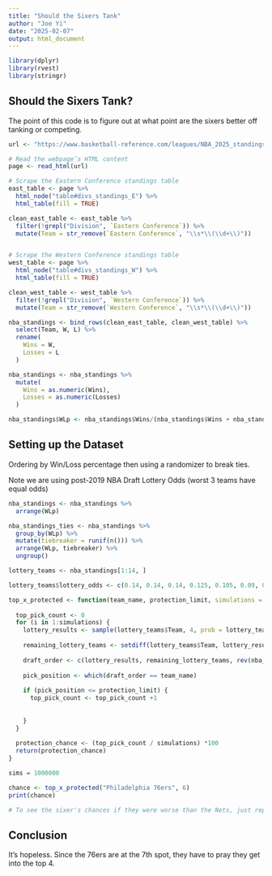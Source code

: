 ---
title: "Should the Sixers Tank"
author: "Joe Yi"
date: "2025-02-07"
output: html_document
---

```{r libraries, include=FALSE}

library(dplyr)
library(rvest)
library(stringr)
```

## Should the Sixers Tank?
The point of this code is to figure out at what point are the sixers better off tanking or competing.

```{r webscrape, include=FALSE}

url <- "https://www.basketball-reference.com/leagues/NBA_2025_standings.html"

# Read the webpage’s HTML content
page <- read_html(url)

# Scrape the Eastern Conference standings table
east_table <- page %>% 
  html_node("table#divs_standings_E") %>% 
  html_table(fill = TRUE)

clean_east_table <- east_table %>% 
  filter(!grepl("Division", `Eastern Conference`)) %>% 
  mutate(Team = str_remove(`Eastern Conference`, "\\s*\\(\\d+\\)"))


# Scrape the Western Conference standings table
west_table <- page %>% 
  html_node("table#divs_standings_W") %>% 
  html_table(fill = TRUE)

clean_west_table <- west_table %>% 
  filter(!grepl("Division", `Western Conference`)) %>% 
  mutate(Team = str_remove(`Western Conference`, "\\s*\\(\\d+\\)"))

nba_standings <- bind_rows(clean_east_table, clean_west_table) %>% 
  select(Team, W, L) %>% 
  rename(
    Wins = W,
    Losses = L
  )

nba_standings <- nba_standings %>% 
  mutate(
    Wins = as.numeric(Wins),
    Losses = as.numeric(Losses)
  )

nba_standings$WLp <- nba_standings$Wins/(nba_standings$Wins + nba_standings$Losses)
```

## Setting up the Dataset

Ordering by Win/Loss percentage then using a randomizer to break ties.

Note we are using post-2019 NBA Draft Lottery Odds (worst 3 teams have equal odds)

```{r lottery, echo=FALSE}

nba_standings <- nba_standings %>% 
  arrange(WLp)

nba_standings_ties <- nba_standings %>% 
  group_by(WLp) %>% 
  mutate(tiebreaker = runif(n())) %>% 
  arrange(WLp, tiebreaker) %>% 
  ungroup()

lottery_teams <- nba_standings[1:14, ]

lottery_teams$lottery_odds <- c(0.14, 0.14, 0.14, 0.125, 0.105, 0.09, 0.075, 0.06, 0.045, 0.03, 0.02, 0.015, 0.01, 0.005)

```

```{r Function, echo=TRUE}

top_x_protected <- function(team_name, protection_limit, simulations = sims) {
  
  top_pick_count <- 0
  for (i in 1:simulations) {
    lottery_results <- sample(lottery_teams$Team, 4, prob = lottery_teams$lottery_odds, replace = FALSE)
    
    remaining_lottery_teams <- setdiff(lottery_teams$Team, lottery_results)
    
    draft_order <- c(lottery_results, remaining_lottery_teams, rev(nba_standings$Team[15:30]))
    
    pick_position <- which(draft_order == team_name)
    
    if (pick_position <= protection_limit) {
      top_pick_count <- top_pick_count +1
    
  
    }
  }
  
  protection_chance <- (top_pick_count / simulations) *100
  return(protection_chance)
}

```


```{r Chance, echo=TRUE}


sims = 1000000

chance <- top_x_protected("Philadelphia 76ers", 6)
print(chance)

# To see the sixer's chances if they were worse than the Nets, just replace the Team Name parameter with "Brooklyn Nets" instead of "Philadelphia 76ers"
```

## Conclusion

It's hopeless. Since the 76ers are at the 7th spot, they have to pray they get into the top 4.
